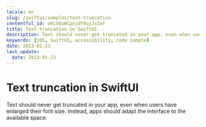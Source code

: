 ```yaml
---
locale: en
slug: /swiftui/samples/text-truncation
contentful_id: okLVQuWCpnjdY9ujJsIeY
title: Text truncation in SwiftUI
description: Text should never get truncated in your app, even when users have enlarged their font size.
keywords: [iOS, SwiftUI, accessibility, code sample]
date: 2023-01-23
last_update:
  date: 2023-01-23
---
```


# Text truncation in SwiftUI

Text should never get truncated in your app, even when users have enlarged their font size. Instead, apps should adapt the interface to the available space.

<CodeSample id="text-truncation" platform="swiftui" locale="en"/>
